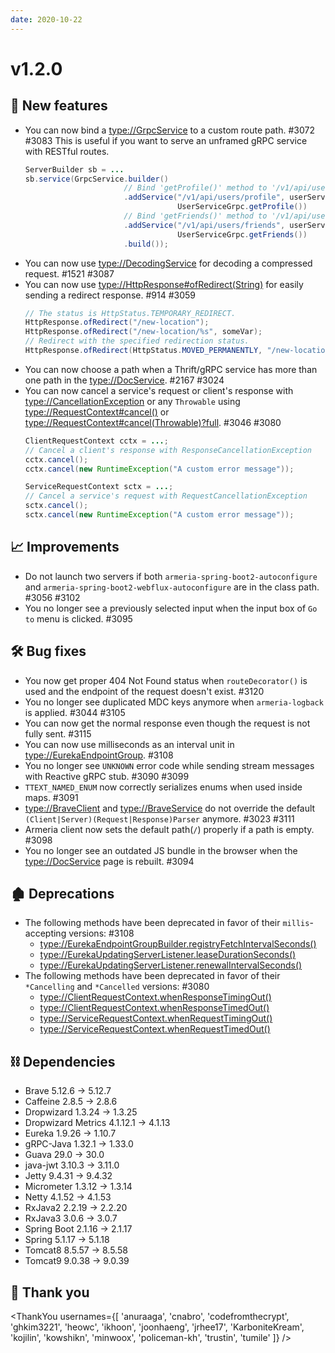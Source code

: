 ```yaml
---
date: 2020-10-22
---
```


# v1.2.0

## 🌟 New features

- You can now bind a <type://GrpcService> to a custom route path. #3072 #3083
  This is useful if you want to serve an unframed gRPC service with RESTful routes.
  ```java
  ServerBuilder sb = ...
  sb.service(GrpcService.builder()
                        // Bind 'getProfile()' method to '/v1/api/users/profile'
                        .addService("/v1/api/users/profile", userService,
                                    UserServiceGrpc.getProfile())
                        // Bind 'getFriends()' method to '/v1/api/users/friends'
                        .addService("/v1/api/users/friends", userService,
                                    UserServiceGrpc.getFriends())
                        .build());
  ```
- You can now use <type://DecodingService> for decoding a compressed request. #1521 #3087
- You can now use <type://HttpResponse#ofRedirect(String)> for easily sending a redirect response. #914 #3059
  ```java
  // The status is HttpStatus.TEMPORARY_REDIRECT.
  HttpResponse.ofRedirect("/new-location");
  HttpResponse.ofRedirect("/new-location/%s", someVar);
  // Redirect with the specified redirection status.
  HttpResponse.ofRedirect(HttpStatus.MOVED_PERMANENTLY, "/new-location");
  ```
- You can now choose a path when a Thrift/gRPC service has more than one path
  in the <type://DocService>. #2167 #3024
- You can now cancel a service's request or client's response with <type://CancellationException> or 
  any `Throwable` using <type://RequestContext#cancel()> or
  <type://RequestContext#cancel(Throwable)?full>. #3046 #3080
  ```java
  ClientRequestContext cctx = ...;
  // Cancel a client's response with ResponseCancellationException
  cctx.cancel();
  cctx.cancel(new RuntimeException("A custom error message"));
  
  ServiceRequestContext sctx = ...;
  // Cancel a service's request with RequestCancellationException
  sctx.cancel();
  sctx.cancel(new RuntimeException("A custom error message"));
  ```

## 📈 Improvements

- Do not launch two servers if both `armeria-spring-boot2-autoconfigure` and 
  `armeria-spring-boot2-webflux-autoconfigure` are in the class path. #3056 #3102
- You no longer see a previously selected input when the input box of `Go to` menu is clicked. #3095

## 🛠️ Bug fixes

- You now get proper 404 Not Found status when `routeDecorator()` is used and
  the endpoint of the request doesn't exist. #3120
- You no longer see duplicated MDC keys anymore when `armeria-logback` is applied. #3044 #3105
- You can now get the normal response even though the request is not fully sent. #3115
- You can now use milliseconds as an interval unit in <type://EurekaEndpointGroup>. #3108
- You no longer see `UNKNOWN` error code while sending stream messages with Reactive gRPC stub. #3090 #3099
- `TTEXT_NAMED_ENUM` now correctly serializes enums when used inside maps. #3091
- <type://BraveClient> and <type://BraveService> do not override 
  the default `(Client|Server)(Request|Response)Parser` anymore. #3023 #3111
- Armeria client now sets the default path(`/`) properly if a path is empty. #3098
- You no longer see an outdated JS bundle in the browser 
  when the <type://DocService> page is rebuilt. #3094

## 🏚️ Deprecations

- The following methods have been deprecated in favor of their `millis`-accepting versions: #3108
  - <type://EurekaEndpointGroupBuilder.registryFetchIntervalSeconds()>
  - <type://EurekaUpdatingServerListener.leaseDurationSeconds()>
  - <type://EurekaUpdatingServerListener.renewalIntervalSeconds()>
- The following methods have been deprecated in favor of their `*Cancelling` and `*Cancelled` versions: #3080
  - <type://ClientRequestContext.whenResponseTimingOut()>
  - <type://ClientRequestContext.whenResponseTimedOut()>
  - <type://ServiceRequestContext.whenRequestTimingOut()>
  - <type://ServiceRequestContext.whenRequestTimedOut()>

## ⛓ Dependencies

- Brave 5.12.6 → 5.12.7
- Caffeine 2.8.5 → 2.8.6
- Dropwizard 1.3.24 → 1.3.25
- Dropwizard Metrics 4.1.12.1 → 4.1.13
- Eureka 1.9.26 → 1.10.7
- gRPC-Java 1.32.1 → 1.33.0
- Guava 29.0 → 30.0
- java-jwt 3.10.3 → 3.11.0
- Jetty 9.4.31 → 9.4.32
- Micrometer 1.3.12 → 1.3.14
- Netty 4.1.52 → 4.1.53
- RxJava2 2.2.19 → 2.2.20
- RxJava3 3.0.6 → 3.0.7
- Spring Boot 2.1.16 → 2.1.17
- Spring 5.1.17 → 5.1.18
- Tomcat8 8.5.57 → 8.5.58
- Tomcat9 9.0.38 → 9.0.39

## 🙇 Thank you

<ThankYou
  usernames={[
    'anuraaga',
    'cnabro',
    'codefromthecrypt',
    'ghkim3221',
    'heowc',
    'ikhoon',
    'joonhaeng',
    'jrhee17',
    'KarboniteKream',
    'kojilin',
    'kowshikn',
    'minwoox',
    'policeman-kh',
    'trustin',
    'tumile'
  ]}
/>
